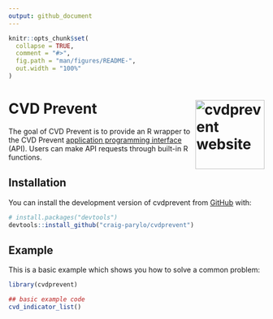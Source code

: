 ```yaml
---
output: github_document
---
```


<!-- README.md is generated from README.Rmd. Please edit that file -->

```r
knitr::opts_chunk$set(
  collapse = TRUE,
  comment = "#>",
  fig.path = "man/figures/README-",
  out.width = "100%"
)
```

# CVD Prevent <a href="https://craig-parylo.github.io/cvdprevent/"><img src="man/figures/logo.png" align="right" height="136" alt="cvdprevent website" /></a>

<!-- badges: start -->

<!-- badges: end -->

The goal of CVD Prevent is to provide an R wrapper to the CVD Prevent [application programming interface](https://www.cvdprevent.nhs.uk/home) (API). Users can make API requests through built-in R functions.

## Installation

You can install the development version of cvdprevent from [GitHub](https://github.com/) with:

``` r
# install.packages("devtools")
devtools::install_github("craig-parylo/cvdprevent")
```

## Example

This is a basic example which shows you how to solve a common problem:

```r
library(cvdprevent)

## basic example code
cvd_indicator_list()
```
